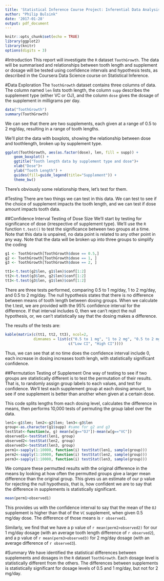```yaml
---
title: 'Statistical Inference Course Project: Inferential Data Analysis'
author: "Philip Bulsink"
date: '2017-01-28'
output: pdf_document
---
```


```r
knitr::opts_chunk$set(echo = TRUE)
library(ggplot2)
library(knitr)
options(digits = 3)
```

#Introduction
This report will investigate the `R` dataset `ToothGrowth`. The data will be summarised and relationships between tooth length and supplement or dosage will be tested using confidence intervals and hypothesis tests, as described in the Coursera Data Science course on Statistical Inference.

#Data Exploration
The `ToothGrowth` dataset contains three columns of data. The column named `len` lists tooth length, the column `supp` describes the supplement type (either VC or OJ), and the column `dose` gives the dosage of the supplement in milligrams per day. 

```r
data("ToothGrowth")
summary(ToothGrowth)
```

We can see that there are two supplements, each given at a range of 0.5 to 2 mg/day, resulting in a range of tooth lengths. 

We'll plot the data with boxplots, showing the relationship between dose and toothlength, broken up by supplement type. 
```r
ggplot(ToothGrowth, aes(as.factor(dose), len, fill = supp)) + 
    geom_boxplot() + 
    ggtitle("Tooth length data by supplement type and dose")+ 
    xlab("Dose")+
    ylab("Tooth Length") +
    guides(fill=guide_legend(title="Supplement")) +
    theme_bw()
```

There's obviously some relationship there, let's test for them.

#Testing
There are two things we can test in this data. We can test to see if the choice of supplement impacts the tooth length, and we can test if dose amount impacts tooth data. 

##Confidence Interval Testing of Dose Size
We'll start by testing for significance of dose (irrespective of supplement type). We'll use the `R` function `t.test()` to test the significance between two groups at a time. Note that this data is unpaired, no data point is related to any other point in any way. Note that the data will be broken up into three groups to simplify the coding

```r
g1 <- ToothGrowth[ToothGrowth$dose == 0.5,]
g2 <- ToothGrowth[ToothGrowth$dose == 1, ]
g3 <- ToothGrowth[ToothGrowth$dose == 2, ]

tt1<-t.test(g2$len, g1$len)$conf[1:2]
tt2<-t.test(g3$len, g2$len)$conf[1:2]
tt3<-t.test(g3$len, g1$len)$conf[1:2]
```

There are three tests performed, comparing 0.5 to 1 mg/day, 1 to 2 mg/day, and 0.5 to 2 mg/day. The null hypothesis states that there is no difference between means of tooth length between dosing groups. When we calculate the t.test, we are provided with the 95% confidence interval for the difference. If that interval includes 0, then we can't reject the null hypothesis, or, we can't statistically say that the dosing makes a difference.

The results of the tests are:
```r
kable(matrix(c(tt1, tt2, tt3), ncol=2, 
             dimnames = list(c("0.5 to 1 mg", "1 to 2 mg", "0.5 to 2 mg"), 
                             c("Low CI", "High CI"))))
```

Thus, we can see that at no time does the confidence interval include 0, each increase in dosing increases tooth lengh, with statistically significant confidence.

##Permutation Testing of Supplement
One way of testing to see if two groups are statistically different is to test the permutation of their results. That is, to randomly assign group labels to each values, and test for confidence. We'll test each supplement group at each dosing amount, to see if one supplement is better than another when given at a certain dose. 

This code splits lengths from each dosing level, calculates the difference in means, then performs 10,000 tests of permuting the group label over the data. 

```r
len1<-g1$len; len2<-g2$len; len3<-g3$len
group<-as.character(g1$supp) #same for g2 and g3
testStat<-function(w, g) mean(w[g=="OJ"])-mean(w[g=="VC"])
observed1<-testStat(len1, group)
observed2<-testStat(len2, group)
observed3<-testStat(len3, group)
perm1<-sapply(1:10000, function(i) testStat(len1, sample(group)))
perm2<-sapply(1:10000, function(i) testStat(len2, sample(group)))
perm3<-sapply(1:10000, function(i) testStat(len3, sample(group)))
```


We compare these permutted results with the original difference in the means by looking at how often the permutted groups give a larger mean difference than the original group. This gives us an estimate of our p value for rejecting the null hypothesis, that is, how confident we are to say that the difference in supplements is statistically significant. 

```r
mean(perm1>observed1)
```

This provides us with the confidence interval to say that the mean of the `OJ` supplement is higher than that of the `VC` supplement, when given 0.5 mg/day dose. The difference of those means is `r observed1`.

Similarly, we find that we have a p value of `r mean(perm2>observed2)` for our 1 mg/day dosage (with an average tooth length difference of `r observed2`), and a p value of `r mean(perm3>observed3)` for 2 mg/day dosage (with an average difference of `r observed3`).

#Summary
We have identified the statistical differences between supplements and dosages in the `R` dataset `ToothGrowth`. Each dosage level is statistically different from the others. The differences between supplements is statistically significant for dosage levels of 0.5 and 1 mg/day, but not for 2 mg/day. 

